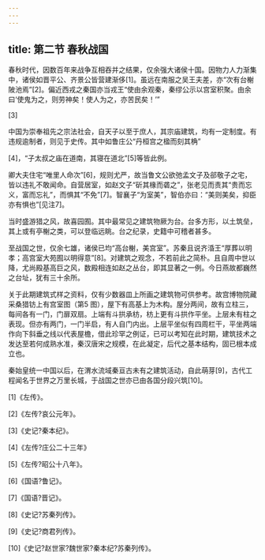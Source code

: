 ```yaml
---
---
---
```

title: 第二节 春秋战国
---




春秋时代，因数百年来战争互相吞并之结果，仅余强大诸侯十国。因物力人力渐集中，诸侯如晋平公、齐景公皆营建渐侈[1]。虽远在南服之吴王夫差，亦“次有台榭陂池焉”[2]。偏近西戎之秦国亦当戎王“使由余观秦，秦缪公示以宫室积聚。由余曰‘使鬼为之，则劳神矣！使人为之，亦苦民矣！’”

[3]

中国为崇奉祖先之宗法社会，自天子以至于庶人，其宗庙建筑，均有一定制度。有违规逾制者，则见于史传。其中如鲁庄公“丹桓宫之楹而刻其桷”

[4]，“子太叔之庙在道南，其寝在道北”[5]等皆此例。

卿大夫住宅“唯里人命次”[6]，规则尤严，故当鲁文公欲弛孟文子及郤敬子之宅，皆以违礼不敢闻命。自营居室，如赵文子“斫其椽而砻之”，张老见而责其“贵而忘义，富而忘礼”，而惧其“不免”[7]。智襄子“为室美”，智伯亦曰：“美则美矣，抑臣亦有惧也”[见注7]。

当时盛游猎之风，故喜园囿。其中最常见之建筑物厥为台。台多方形，以土筑垒，其上或有亭榭之类，可以登临远眺。台之纪录，史籍中可稽者甚多。

至战国之世，仅余七雄，诸侯已均“高台榭，美宫室”。苏秦且说齐涽王“厚葬以明孝；高宫室大苑囿以明得意”[8]。对建筑之观念，不若前此之简朴。且自周中世以降，尤尚殿基高巨之风，数殿相连如赵之丛台，即其显著之一例。今日燕故都巍然之台址，犹有三十余所。

关于此期建筑式样之资料，仅有少数器皿上所画之建筑物可供参考。故宫博物院藏采桑猎钫上有宫室图（第5 图），屋下有高基上为木构。屋分两间，故有立柱三，每间各有一门，门扉双扇。上端有斗拱承枋，枋上更有斗拱作平坐。上层未有柱之表现。但亦有两门，一门半启，有人自门内出。上层平坐似有四周栏干，平坐两端作向下斜垂之线以代表屋檐，借此珍罕之例证，已可以考知在此时期，建筑技术之发达至若何成熟水准，秦汉唐宋之规模，在此凝定，后代之基本结构，固已根本成立也。

秦始皇统一中国以后，在渭水流域秦亘古未有之建筑活动，自此萌芽[9]，古代工程闻名于世界之万里长城，于战国之世亦已由各国分段兴筑[10]。

[1]《左传》。

[2]《左传?哀公元年》。

[3]《史记?秦本纪》。

[4]《左传?庄公二十三年》

[5]《左传?昭公十八年》。

[6]《国语?鲁记》。

[7]《国语?晋记》。

[8]《史记?苏秦列传》。

[9]《史记?商君列传》。

[10]《史记?赵世家?魏世家?秦本纪?苏秦列传》。